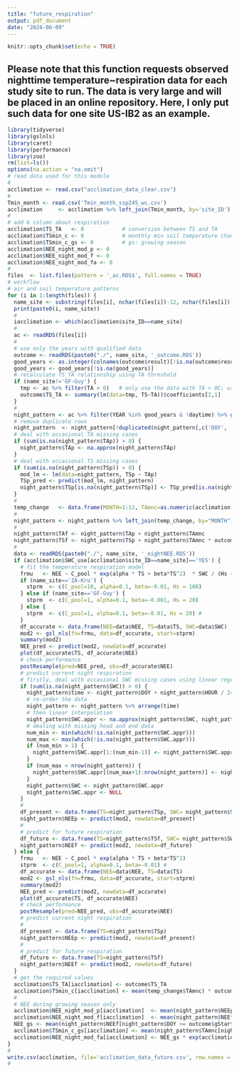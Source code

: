 ```yaml
---
title: "future_respiration"
output: pdf_document
date: "2024-06-09"
---
```


```r
knitr::opts_chunk$set(echo = TRUE)

```

## Please note that this function requests observed nighttime temperature~respiration data for each study site to run. The data is very large and will be placed in an online repository. Here, I only put such data for one site US-IB2 as an example. 


```r
library(tidyverse)
library(gslnls)
library(caret)
library(performance)
library(zoo)
rm(list=ls())
options(na.action = "na.omit")
# read data used for this module 
#
acclimation <- read.csv("acclimation_data_clear.csv")
#
Tmin_month <- read.csv('Tmin_month_ssp245_wc.csv')
acclimation     <- acclimation %>% left_join(Tmin_month, by='site_ID')
#
# add 6 column about respiration
acclimation$TS_TA   <- 0            # conversion between TS and TA
acclimation$TSmin_c <- 0            # monthly min soil temperature change
acclimation$TSmin_c_gs <- 0         # gs: growing season
acclimation$NEE_night_mod_p <- 0
acclimation$NEE_night_mod_f <- 0
acclimation$NEE_night_mod_fa <- 0
#
files  <- list.files(pattern = '_ac.RDS$', full.names = TRUE)
# workflow
# air and soil temperature patterns
for (i in 1:length(files)) {
  name_site <- substring(files[i], nchar(files[i])-12, nchar(files[i])-7)
  print(paste0(i, name_site))
  #
  iacclimation <- which(acclimation$site_ID==name_site)
  #
  ac <- readRDS(files[i])
  #
  # use only the years with qualified data
  outcome <- readRDS(paste0("./", name_site, '_outcome.RDS'))
  good_years <- as.integer(colnames(outcome$result)[!is.na(outcome$result[1,])])
  good_years <- good_years[!is.na(good_years)]
  # recalculate TS_TA relationship using TA threshold
  if (name_site!='GF-Guy') {
    tmp <- ac %>% filter(TA > 0)   # only use the data with TA > 0C; use another range to calculate the coefficient
    outcome$TS_TA <- summary(lm(data=tmp, TS~TA))$coefficients[2,1]
  }
  #
  night_pattern <- ac %>% filter(YEAR %in% good_years & !daytime) %>% group_by(DOY, HOUR, MINUTE, MONTH) %>% summarise(TAp=mean(TA, na.rm=T), TSp=mean(TS, na.rm=T), SWC=mean(SWC, na.rm=T), NEEo=mean(NEE, na.rm=T))
  # remove duplicate rows
  night_pattern  <- night_pattern[!duplicated(night_pattern[,c('DOY', 'HOUR', 'MINUTE')]), ]
  # deal with occasional TA missing cases
  if (sum(is.na(night_pattern$TAp)) > 0) {
    night_pattern$TAp <- na.approx(night_pattern$TAp)
  }
  # deal with occasional TS missing cases
  if (sum(is.na(night_pattern$TSp)) > 0) {
    mod_lm <- lm(data=night_pattern, TSp ~ TAp)
    TSp_pred <- predict(mod_lm, night_pattern)
    night_pattern$TSp[is.na(night_pattern$TSp)] <- TSp_pred[is.na(night_pattern$TSp)]
  }
  #
  temp_change   <- data.frame(MONTH=1:12, TAmnc=as.numeric(acclimation[iacclimation, which(colnames(acclimation) %in% (paste0('Tmin', 1:12)))]))
  #
  night_pattern <- night_pattern %>% left_join(temp_change, by="MONTH")
  #
  night_pattern$TAf <- night_pattern$TAp + night_pattern$TAmnc
  night_pattern$TSf <- night_pattern$TSp + night_pattern$TAmnc * outcome$TS_TA
  #
  data <- readRDS(paste0("./", name_site, '_nightNEE.RDS'))
  if (acclimation$SWC_use[acclimation$site_ID==name_site]=='YES') {
    # fit the temperature respiration model
    frmu   <- NEE ~ C_pool * exp(alpha * TS + beta*TS^2)  * SWC / (Hs + SWC)     # in this formula: C_pool, alpha, beta, and Hs are unclear parameters. I know Cpool and Hs should be positive;
    if (name_site=='ZA-Kru') {
      stprm  <- c(C_pool=10, alpha=0.1, beta=-0.01, Hs = 100)
    } else if (name_site=='GF-Guy') {
      stprm  <- c(C_pool=1, alpha=0.1, beta=-0.001, Hs = 20)
    } else {
      stprm  <- c(C_pool=1, alpha=0.1, beta=-0.01, Hs = 20) # 
    }
    df_accurate <- data.frame(NEE=data$NEE, TS=data$TS, SWC=data$SWC)
    mod2 <- gsl_nls(fn=frmu, data=df_accurate, start=stprm)
    summary(mod2)
    NEE_pred <- predict(mod2, newdata=df_accurate)
    plot(df_accurate$TS, df_accurate$NEE)
    # check performance
    postResample(pred=NEE_pred, obs=df_accurate$NEE)
    # predict current night respiration
    # firstly, deal with occasional SWC missing cases using linear regression
    if (sum(is.na(night_pattern$SWC)) > 0) {
      night_pattern$time <- night_pattern$DOY + night_pattern$HOUR / 24 + night_pattern$MINUTE / 60 / 24
      # re-order the data
      night_pattern <- night_pattern %>% arrange(time)
      # then linear interpolation
      night_pattern$SWC.appr <- na.approx(night_pattern$SWC, night_pattern$time, na.rm = FALSE)
      # dealing with missing head and end data
      num_min <- min(which(!is.na(night_pattern$SWC.appr)))
      num_max <- max(which(!is.na(night_pattern$SWC.appr)))
      if (num_min > 1) {
        night_pattern$SWC.appr[1:(num_min-1)] <- night_pattern$SWC.appr[num_min]
      }
      if (num_max < nrow(night_pattern)) {
        night_pattern$SWC.appr[(num_max+1):nrow(night_pattern)] <- night_pattern$SWC.appr[num_max]
      }
      night_pattern$SWC <- night_pattern$SWC.appr
      night_pattern$SWC.appr <- NULL
    }
    #
    df_present <- data.frame(TS=night_pattern$TSp, SWC= night_pattern$SWC)
    night_pattern$NEEp <- predict(mod2, newdata=df_present)
    #
    # predict for future respiration
    df_future <- data.frame(TS=night_pattern$TSf, SWC= night_pattern$SWC)
    night_pattern$NEEf <- predict(mod2, newdata=df_future)    
  } else {
    frmu   <- NEE ~ C_pool * exp(alpha * TS + beta*TS^2)
    stprm  <- c(C_pool=1, alpha=0.1, beta=-0.01) # 
    df_accurate <- data.frame(NEE=data$NEE, TS=data$TS)
    mod2 <- gsl_nls(fn=frmu, data=df_accurate, start=stprm)
    summary(mod2)
    NEE_pred <- predict(mod2, newdata=df_accurate)
    plot(df_accurate$TS, df_accurate$NEE)
    # check performance
    postResample(pred=NEE_pred, obs=df_accurate$NEE)
    # predict current night respiration
    #
    df_present <- data.frame(TS=night_pattern$TSp)
    night_pattern$NEEp <- predict(mod2, newdata=df_present)
    #
    # predict for future respiration
    df_future <- data.frame(TS=night_pattern$TSf)
    night_pattern$NEEf <- predict(mod2, newdata=df_future)     
  }
  # get the required values
  acclimation$TS_TA[iacclimation] <- outcome$TS_TA
  acclimation$TSmin_c[iacclimation] <- mean(temp_change$TAmnc) * outcome$TS_TA
  #
  # NEE during growing season only
  acclimation$NEE_night_mod_p[iacclimation]  <- mean(night_pattern$NEEp[night_pattern$DOY >= outcome$gStart & night_pattern$DOY <= outcome$gEnd])
  acclimation$NEE_night_mod_f[iacclimation]  <- mean(night_pattern$NEEf[night_pattern$DOY >= outcome$gStart & night_pattern$DOY <= outcome$gEnd])
  NEE_gs <- mean(night_pattern$NEEf[night_pattern$DOY >= outcome$gStart & night_pattern$DOY <= outcome$gEnd]) 
  acclimation$TSmin_c_gs[iacclimation] <- mean(night_pattern$TAmnc[night_pattern$DOY >= outcome$gStart & night_pattern$DOY <= outcome$gEnd]) * outcome$TS_TA
  acclimation$NEE_night_mod_fa[iacclimation] <- NEE_gs * exp(acclimation$r3avg[iacclimation] * acclimation$TSmin_c_gs[iacclimation])
}
#
write.csv(acclimation, file='acclimation_data_future.csv', row.names = F)
#
```
